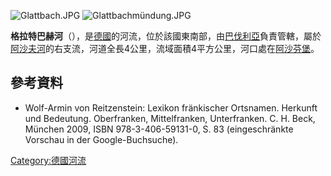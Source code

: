 {{Onesource|time=2020-08-24T12:51:47+00:00}}
{{Coord|49|59|20.84|N|9|9|3.42|E|display=title}}
[[Image:Glattbach.JPG|right]]
[[Image:Glattbachmündung.JPG|right]]

'''格拉特巴赫河'''（{{lang-de|Glattbach}}），是[[德國|德國]]的河流，位於該國東南部，由[[巴伐利亞|巴伐利亞]]負責管轄，屬於[[阿沙夫河|阿沙夫河]]的右支流，河道全長4公里，流域面積4平方公里，河口處在[[阿沙芬堡|阿沙芬堡]]。

==參考資料==
* Wolf-Armin von Reitzenstein: Lexikon fränkischer Ortsnamen. Herkunft und Bedeutung. Oberfranken, Mittelfranken, Unterfranken. C. H. Beck, München 2009, ISBN 978-3-406-59131-0, S. 83 (eingeschränkte Vorschau in der Google-Buchsuche).

{{Germany-geo-stub}}
[[Category:德國河流|Category:德國河流]]